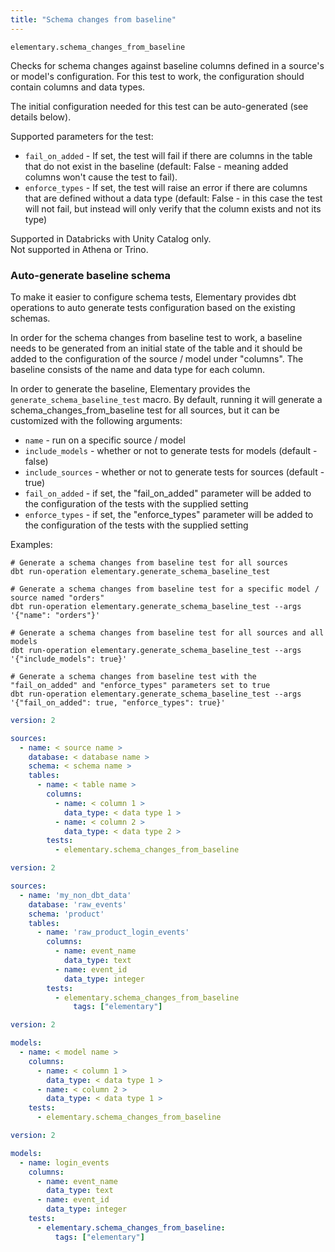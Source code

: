 ```yaml
---
title: "Schema changes from baseline"
---
```


`elementary.schema_changes_from_baseline`

Checks for schema changes against baseline columns defined in a source's or model's configuration.
For this test to work, the configuration should contain columns and data types.

The initial configuration needed for this test can be auto-generated (see details below).

Supported parameters for the test:

- `fail_on_added` - If set, the test will fail if there are columns in the table that do not exist in the baseline (default:
  False - meaning added columns won't cause the test to fail).
- `enforce_types` - If set, the test will raise an error if there are columns that are defined without a data type (default:
  False - in this case the test will not fail, but instead will only verify that the column exists and not its type)

<Info>
  Supported in Databricks with Unity Catalog only. <br/>
  Not supported in Athena or Trino.
</Info>

### Auto-generate baseline schema

To make it easier to configure schema tests, Elementary provides dbt operations to auto generate tests configuration based on the existing schemas.

In order for the schema changes from baseline test to work, a baseline needs to be generated from an initial state of
the table and it should be added to the configuration of the source / model under "columns". The baseline consists
of the name and data type for each column.

In order to generate the baseline, Elementary provides the `generate_schema_baseline_test` macro. By default,
running it will generate a schema_changes_from_baseline test for all sources, but it can be customized with
the following arguments:

- `name` - run on a specific source / model
- `include_models` - whether or not to generate tests for models (default - false)
- `include_sources` - whether or not to generate tests for sources (default - true)
- `fail_on_added` - if set, the "fail_on_added" parameter will be added to the configuration of the tests with the supplied setting
- `enforce_types` - if set, the "enforce_types" parameter will be added to the configuration of the tests with the supplied setting

Examples:

```shell
# Generate a schema changes from baseline test for all sources
dbt run-operation elementary.generate_schema_baseline_test

# Generate a schema changes from baseline test for a specific model / source named "orders"
dbt run-operation elementary.generate_schema_baseline_test --args '{"name": "orders"}'

# Generate a schema changes from baseline test for all sources and all models
dbt run-operation elementary.generate_schema_baseline_test --args '{"include_models": true}'

# Generate a schema changes from baseline test with the "fail_on_added" and "enforce_types" parameters set to true
dbt run-operation elementary.generate_schema_baseline_test --args '{"fail_on_added": true, "enforce_types": true}'
```

<RequestExample>

```yml Sources
version: 2

sources:
  - name: < source name >
    database: < database name >
    schema: < schema name >
    tables:
      - name: < table name >
        columns:
          - name: < column 1 >
            data_type: < data type 1 >
          - name: < column 2 >
            data_type: < data type 2 >
        tests:
          - elementary.schema_changes_from_baseline
```

```yml Sources example
version: 2

sources:
  - name: 'my_non_dbt_data'
    database: 'raw_events'
    schema: 'product'
    tables:
      - name: 'raw_product_login_events'
        columns:
          - name: event_name
            data_type: text
          - name: event_id
            data_type: integer
        tests:
          - elementary.schema_changes_from_baseline
              tags: ["elementary"]
```

```yml Models
version: 2

models:
  - name: < model name >
    columns:
      - name: < column 1 >
        data_type: < data type 1 >
      - name: < column 2 >
        data_type: < data type 1 >
    tests:
      - elementary.schema_changes_from_baseline
```

```yml Models example
version: 2

models:
  - name: login_events
    columns:
      - name: event_name
        data_type: text
      - name: event_id
        data_type: integer
    tests:
      - elementary.schema_changes_from_baseline:
          tags: ["elementary"]
```

</RequestExample>
